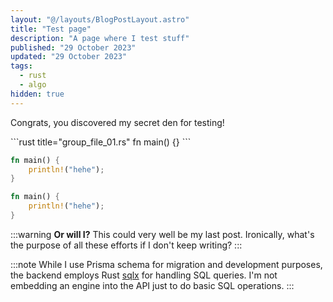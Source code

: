 ```yaml
---
layout: "@/layouts/BlogPostLayout.astro"
title: "Test page"
description: "A page where I test stuff"
published: "29 October 2023"
updated: "29 October 2023"
tags:
  - rust
  - algo
hidden: true
---
```


Congrats, you discovered my secret den for testing!

<CodeGroup client:load>
```rust title="group_file_01.rs"
fn main() {}
```

```rust title="group_file_02.rs"
fn main() {
    println!("hehe");
}
```
</CodeGroup>


```rust title="file_02.rs"
fn main() {
    println!("hehe");
}
```

:::warning
**Or will I?** This could very well be my last post. Ironically, what's the
purpose of all these efforts if I don't keep writing?
:::

:::note
While I use Prisma schema for migration and development purposes, the backend
employs Rust [sqlx](https://github.com/launchbadge/sqlx) for handling SQL
queries. I'm not embedding an engine into the API just to do basic SQL
operations.
:::
